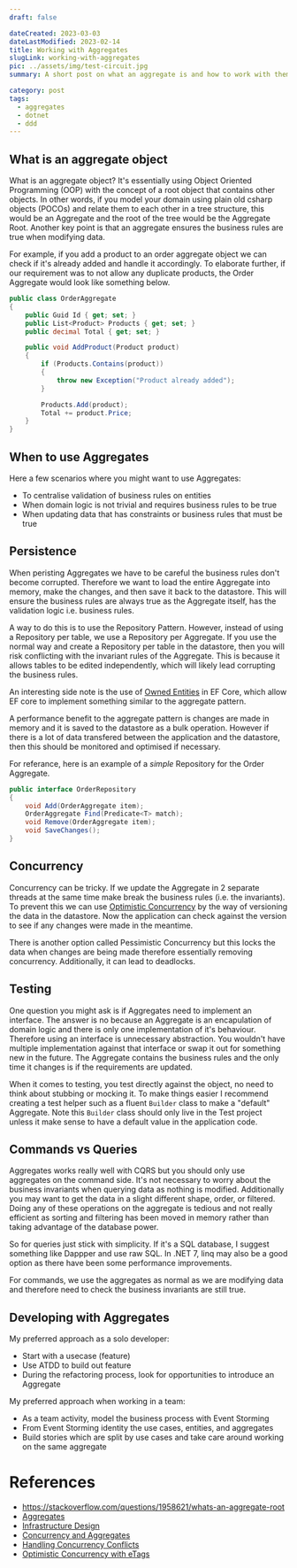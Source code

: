 ```yaml
---
draft: false

dateCreated: 2023-03-03
dateLastModified: 2023-02-14
title: Working with Aggregates
slugLink: working-with-aggregates
pic: ../assets/img/test-circuit.jpg
summary: A short post on what an aggregate is and how to work with them

category: post
tags:
  - aggregates
  - dotnet
  - ddd
---
```


## What is an aggregate object

What is an aggregate object? It's essentially using Object Oriented Programming (OOP) with the concept of a root object that contains other objects.
In other words, if you model your domain using plain old csharp objects (POCOs) and relate them to each other in a tree structure, this would be an Aggregate
and the root of the tree would be the Aggregate Root. Another key point is that an aggregate ensures the business rules are true when modifying data.

For example, if you add a product to an order aggregate object we can check if it's already added and handle it accordingly. To elaborate further, if our requirement
was to not allow any duplicate products, the Order Aggregate would look like something below.

```csharp
public class OrderAggregate
{
    public Guid Id { get; set; }
    public List<Product> Products { get; set; }
    public decimal Total { get; set; }

    public void AddProduct(Product product)
    {
        if (Products.Contains(product))
        {
            throw new Exception("Product already added");
        }

        Products.Add(product);
        Total += product.Price;
    }
}
```

## When to use Aggregates

Here a few scenarios where you might want to use Aggregates:

- To centralise validation of business rules on entities
- When domain logic is not trivial and requires business rules to be true
- When updating data that has constraints or business rules that must be true

## Persistence

When peristing Aggregates we have to be careful the business rules don't become corrupted.
Therefore we want to load the entire Aggregate into memory, make the changes, and then save it back to the datastore.
This will ensure the business rules are always true as the Aggregate itself, has the validation logic i.e. business rules.

A way to do this is to use the Repository Pattern. However, instead of using a Repository per table, we use a Repository per Aggregate.
If you use the normal way and create a Repository per table in the datastore, then you will risk conflicting with the invariant rules of the Aggregate.
This is because it allows tables to be edited independently, which will likely lead corrupting the business rules.

An interesting side note is the use of [Owned Entities](https://learn.microsoft.com/en-us/ef/core/modeling/owned-entities) in EF Core,
which allow EF core to implement something similar to the aggregate pattern.

A performance benefit to the aggregate pattern is changes are made in memory and it is saved to the datastore as a bulk operation.
However if there is a lot of data transfered between the application and the datastore, then this should be monitored and optimised if necessary.

For referance, here is an example of a _simple_ Repository for the Order Aggregate.

```csharp
public interface OrderRepository
{
    void Add(OrderAggregate item);
    OrderAggregate Find(Predicate<T> match);
    void Remove(OrderAggregate item);
    void SaveChanges();
}

```

## Concurrency

Concurrency can be tricky. If we update the Aggregate in 2 separate threads at the same time make break the business rules (i.e. the invariants).
To prevent this we can use [Optimistic Concurrency](https://learn.microsoft.com/en-us/ef/core/saving/concurrency?tabs=data-annotations) by the way of
versioning the data in the datastore. Now the application can check against the version to see if any changes were made in the meantime.

There is another option called Pessimistic Concurrency but this locks the data when changes are being made therefore essentially removing concurrency.
Additionally, it can lead to deadlocks.

## Testing

One question you might ask is if Aggregates need to implement an interface. The answer is no because an Aggregate is an encapulation of
domain logic and there is only one implementation of it's behaviour. Therefore using an interface is unnecessary abstraction.
You wouldn't have multiple implementation against that interface or swap it out for something new in the future.
The Aggregate contains the business rules and the only time it changes is if the requirements are updated.

When it comes to testing, you test directly against the object, no need to think about stubbing or mocking it.
To make things easier I recommend creating a test helper such as a fluent `Builder` class to make a "default" Aggregate.
Note this `Builder` class should only live in the Test project unless it make sense to have a default value in the application code.

## Commands vs Queries

Aggregates works really well with CQRS but you should only use aggregates on the command side. 
It's not necessary to worry about the business invariants when querying data as nothing is modified. 
Additionally you may want to get the data in a slight different shape, order, or filtered. 
Doing any of these operations on the aggregate is tedious and not really efficient as sorting and filtering 
has been moved in memory rather than taking advantage of the database power.

So for queries just stick with simplicity. If it's a SQL database, I suggest something like Dappper and use raw SQL. 
In .NET 7, linq may also be a good option as there have been some performance improvements.

For commands, we use the aggregates as normal as we are modifying data and therefore need to check the business invariants are still true.

## Developing with Aggregates

My preferred approach as a solo developer:

- Start with a usecase (feature)
- Use ATDD to build out feature
- During the refactoring process, look for opportunities to introduce an Aggregate

My preferred approach when working in a team:

- As a team activity, model the business process with Event Storming
- From Event Storming identity the use cases, entities, and aggregates
- Build stories which are split by use cases and take care around working on the same aggregate

# References

- https://stackoverflow.com/questions/1958621/whats-an-aggregate-root
- [Aggregates](https://lostechies.com/jimmybogard/2010/02/24/strengthening-your-domain-aggregate-construction/)
- [Infrastructure Design](https://learn.microsoft.com/en-us/dotnet/architecture/microservices/microservice-ddd-cqrs-patterns/infrastructure-persistence-layer-design)
- [Concurrency and Aggregates](http://www.kamilgrzybek.com/design/handling-concurrency-aggregate-pattern-and-ef-core/)
- [Handling Concurrency Conflicts](https://learn.microsoft.com/en-us/ef/core/saving/concurrency?tabs=data-annotations)
- [Optimistic Concurrency with eTags](https://learn.microsoft.com/en-us/ef/core/providers/cosmos/?tabs=dotnet-core-cli)

